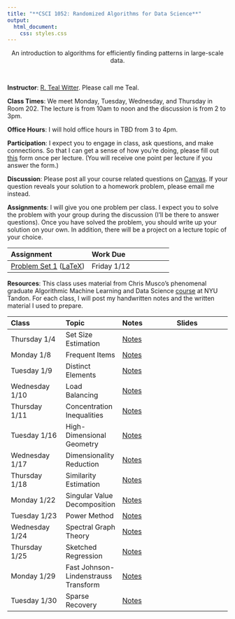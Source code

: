 ```yaml
---
title: "**CSCI 1052: Randomized Algorithms for Data Science**"
output:
  html_document:
    css: styles.css
---
```


<center>
An introduction to algorithms for efficiently finding patterns in large-scale data.
</center>

<br>

<div class="row">
  <div class="col-md-6" markdown="1">
  **Instructor**: [R. Teal Witter](https://www.rtealwitter.com/). Please call me Teal.
  
  **Class Times**: We meet Monday, Tuesday, Wednesday, and Thursday in Room 202. The lecture is from 10am to noon and the discussion is from 2 to 3pm.
  
  **Office Hours**: I will hold office hours in TBD from 3 to 4pm.
  
  **Participation**: I expect you to engage in class, ask questions, and make connections. So that I can get a sense of how you're doing, please fill out [this](https://forms.gle/XNaiZFexa1JGJtTs5) form once per lecture. (You will receive one point per lecture if you answer the form.)
  
  **Discussion**: Please post all your course related questions on [Canvas](https://middlebury.instructure.com/courses/11668). If your question reveals your solution to a homework problem, please email me instead.
  
  </div>
  <div class="col-md-6" markdown="1">
  **Assignments**: I will give you one problem per class. I expect you to solve the problem with your group during the discussion (I'll be there to answer questions). Once you have solved the problem, you should write up your solution on your own. In addition, there will be a project on a lecture topic of your choice.
  
  Assignment | Work Due 
  :--- | :--- 
  [Problem Set 1](psets/pset.pdf) ([LaTeX](psets/pset.tex)) | Friday 1/12 
  </div>
</div>

**Resources**: This class uses material from Chris Musco's phenomenal graduate Algorithmic Machine Learning and Data Science [course](https://chrismusco.com/amlds2023/) at NYU Tandon. For each class, I will post my handwritten notes and the written material I used to prepare.

<tr>
Class | Topic | Notes | Slides </tr><tr>
:--- | :--- | :--- | :--- |
Thursday 1/4   | Set Size Estimation | [Notes](notes/01_set_size.html) |  | </tr><tr>
Monday 1/8     | Frequent Items | [Notes](notes/02_frequent_items.html) |  | </tr><tr>
Tuesday 1/9    | Distinct Elements| [Notes](notes/03_distinct_elements.html) |  | </tr><tr>
Wednesday 1/10 | Load Balancing | [Notes](notes/04_load_balancing.html) |  | </tr><tr>
Thursday 1/11  | Concentration Inequalities | [Notes](notes/05_concentration_inequalities.html) |  | </tr><tr>
Tuesday 1/16   | High-Dimensional Geometry | [Notes](notes/06_high_dimensional_geometry.html) |  | </tr><tr>
Wednesday 1/17 | Dimensionality Reduction | [Notes](notes/07_dimensionality_reduction.html) |  | </tr><tr>
Thursday 1/18  | Similarity Estimation | [Notes](notes/08_similarity_estimation.html) |  | </tr><tr>
Monday 1/22    | Singular Value Decomposition | [Notes](notes/14_singular_value_decomposition.html) |  | </tr><tr>
Tuesday 1/23   | Power Method | [Notes](notes/15_power_method.html) |  | </tr><tr>
Wednesday 1/24 | Spectral Graph Theory | [Notes](notes/16_spectral_graph_theory.html) |  | </tr><tr>
Thursday 1/25  | Sketched Regression | [Notes](notes/17_sketched_regression.html) |  | </tr><tr>
Monday 1/29    | Fast Johnson-Lindenstrauss Transform | [Notes](notes/18_fast_jl_transform.html) |  | </tr><tr>
Tuesday 1/30   | Sparse Recovery | [Notes](notes/19_sparse_recovery.html) |  | </tr><tr>


